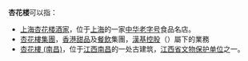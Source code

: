'''杏花楼'''可以指：
*[[上海杏花楼酒家|上海杏花楼酒家]]，位于[[上海|上海]]的一家[[中华老字号|中华老字号]]食品名店。
*[[杏花樓集團|杏花樓集團]]，[[香港|香港]][[甜品|甜品]]及[[餐飲|餐飲]]集團，[[漢基控股|漢基控股]]（{{hkex2|0414}}）屬下的業務
*[[杏花樓_(南昌)|杏花樓 (南昌)]]，位于[[江西|江西]][[南昌|南昌]]的一处古建筑，[[江西省文物保护单位|江西省文物保护单位]]之一。

{{disambig|Cat=三字中國相關消歧義}}